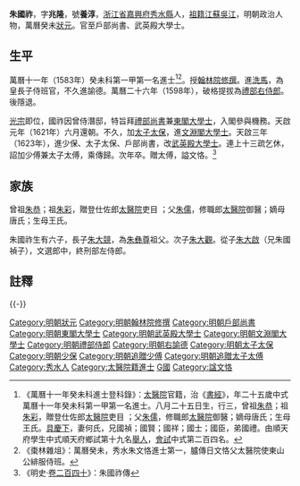 {{Otheruses|other=名为朱文恪的其他人物|朱文恪}}
{{明清人物信息框
| 姓名 = 朱國祚
| 原名 =
| 圖片名稱= 
| 圖片大小 =
| 圖片說明 = 
| 最高職務 = 戶部尚書武英殿大學士
| 國家 = 大明 
| 爵位 =
| 籍貫 = [[浙江省|浙江省]][[嘉興府|嘉興府]][[秀水縣|秀水縣]]
| 族裔 = 
| 旗籍 = 
| 字號 = 字兆隆，號養淳
| 諡號 = 文恪
| 出生日期 = 嘉靖三十七年八月二十五日（1558年）
| 出生地點 =
| 逝世日期 = 天啟四年（1624年）
| 逝世地點 =
| 墓葬 =
| 配偶 = 何氏
| 親屬 = 長子 [[朱大競|朱大競]]，從子 [[朱大啟|朱大啟]]
| 出身 =
* 萬曆十一年癸未科一甲第一名進士及第
| 經歷 =
| 著作 =  
*《介石齋集》
}}
'''朱國祚'''{{BD|1558年||1624年||Zhu}}，字'''兆隆'''，號'''養淳'''，[[浙江省|浙江省]][[嘉興府|嘉興府]][[秀水縣|秀水縣]]人，[[祖籍|祖籍]][[江蘇|江蘇]][[吳江|吳江]]，明朝政治人物，萬曆癸未[[狀元|狀元]]。官至戶部尚書、武英殿大學士。

==生平==
萬曆十一年（1583年）癸未科第一甲第一名進士<ref>《萬曆十一年癸未科進士登科錄》：[[太醫院|太醫院]]官籍，治《[[書經|書經]]》，年二十五歲中式萬曆十一年癸未科第一甲第一名進士。八月二十五日生，行三，曾祖[[朱恭|朱恭]]；祖[[朱彩|朱彩]]，贈登仕佐郎[[太醫院|太醫院]]吏目 ；父[[朱儒|朱儒]]，修職郎[[太醫院|太醫院]]御醫；嫡母唐氏；生母王氏。[[具慶下|具慶下]]，妻何氏，兄國禎；國賢；國祥；國士；國臣，弟國禮。由順天府學生中式順天府鄉試第十九名[[舉人|舉人]]，[[會試|會試]]中式第二百四名。</ref><ref>《棗林雜俎》：萬曆癸未，秀水朱文恪進士第一，臚傳日文恪父太醫院使東山公緋服侍班。</ref>。授[[翰林院|翰林院]][[修撰|修撰]]。進[[洗馬|洗馬]]，為皇長子侍班官，不久進諭德。萬曆二十六年（1598年），破格提拔為[[禮部右侍郎|禮部右侍郎]]。後隱退。

[[明光宗|光宗]]即位，國祚因曾侍潛邸，特旨拜[[禮部尚書|禮部尚書]]兼[[東閣大學士|東閣大學士]]，入閣參與機務。天啟元年（1621年）六月還朝。不久，加[[太子太保|太子太保]]，進[[文淵閣大學士|文淵閣大學士]]。天啟三年（1623年），進少保、太子太保、戶部尚書，改[[武英殿大學士|武英殿大學士]]。連上十三疏乞休，詔加少傅兼太子太傅，乘傳歸。次年卒。贈太傅，謚文恪。<ref>《明史·[[s:明史/卷240|卷二百四十]]》：朱國祚傳</ref>

== 家族 ==
曾祖[[朱恭|朱恭]]；祖[[朱彩|朱彩]]，贈登仕佐郎[[太醫院|太醫院]]吏目 ；父[[朱儒|朱儒]]，修職郎[[太醫院|太醫院]]御醫；嫡母唐氏；生母王氏。

朱國祚生有六子，長子[[朱大競|朱大競]]，為[[朱彝尊|朱彝尊]]祖父。次子[[朱大觀|朱大觀]]。從子[[朱大啟|朱大啟]]（兄朱國禎子），文選郎中，終刑部左侍郎。

==註釋==
{{reflist}}

{{-}}
{{萬曆十一年癸未科殿试金榜}}
{{DEFAULTSORT:Zhu朱}}
[[Category:明朝狀元|Category:明朝狀元]]
[[Category:明朝翰林院修撰|Category:明朝翰林院修撰]]
[[Category:明朝戶部尚書|Category:明朝戶部尚書]]
[[Category:明朝東閣大學士|Category:明朝東閣大學士]]
[[Category:明朝武英殿大學士|Category:明朝武英殿大學士]]
[[Category:明朝文淵閣大學士|Category:明朝文淵閣大學士]]
[[Category:明朝禮部侍郎|Category:明朝禮部侍郎]]
[[Category:明朝右諭德|Category:明朝右諭德]]
[[Category:明朝太子太保|Category:明朝太子太保]]
[[Category:明朝少保|Category:明朝少保]]
[[Category:明朝追贈少傅|Category:明朝追贈少傅]]
[[Category:明朝追贈太子太傅|Category:明朝追贈太子太傅]]
[[Category:秀水人|Category:秀水人]]
[[Category:太醫院籍進士|Category:太醫院籍進士]]
[[Category:朱姓|G國]]
[[Category:諡文恪|Category:諡文恪]]
